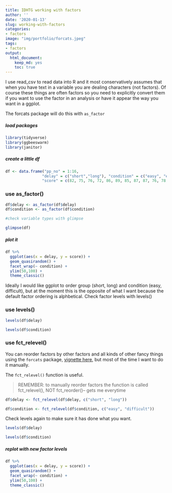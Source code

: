 ```yaml
---
title: IDHTG working with factors
author: ''
date: '2020-01-13'
slug: working-with-factors
categories: 
- factors
image: "img/portfolio/forcats.jpeg"
tags: 
- factors
output:
  html_document:
    keep_md: yes
    toc: true
---
```


I use read_csv to read data into R and it most conservatively assumes that when you have text in a variable you are dealing characters (not factors). Of course these things are often factors so you need to explicitly convert them if you want to use the factor in an analysis or have it appear the way you want in a ggplot. 

The forcats package will do this with `as_factor` 

##### load packages
```r
library(tidyverse)
library(ggbeeswarm)
library(janitor)
```

##### create a little df

```r
df <- data.frame("pp_no" = 1:16, 
                "delay" = c("short","long"), "condition" = c("easy", "easy", "difficult", "difficult"),
                "score" = c(82, 75, 76, 72, 86, 89, 85, 87, 87, 76, 78, 85, 97, 87, 94, 87))


```


### use as_factor() 
```r
df$delay <- as_factor(df$delay)
df$condition <- as_factor(df$condition)

#check variable types with glimpse

glimpse(df)

```

##### plot it

```r
df %>%
  ggplot(aes(x = delay, y = score)) +
  geom_quasirandom() +
  facet_wrap(~ condition) +
  ylim(50,100) +
  theme_classic()
```

Ideally I would like ggplot to order group (short, long) and condition (easy, difficult), but at the moment this is the opposite of what I want because the default factor ordering is alphbetical. Check factor levels with levels()

### use levels() 

```r
levels(df$delay)
```
```r
levels(df$condition)
```

### use fct_relevel() 

You can reorder factors by other factors and all kinds of other fancy things using the `forcats` package, [vignette here](https://forcats.tidyverse.org/), but most of the time I want to do it manually. 

The `fct_relevel()` function is useful. 

> REMEMBER: to manually reorder factors the function is called fct_relevel(), NOT fct_reorder()-- gets me everytime

```r
df$delay <- fct_relevel(df$delay, c("short", "long")) 

df$condition <- fct_relevel(df$condition, c("easy", "difficult"))
```

Check levels again to make sure it has done what you want.

```r
levels(df$delay)
```
```r
levels(df$condition)
```

##### replot with new factor levels

```r
df %>%
  ggplot(aes(x = delay, y = score)) +
  geom_quasirandom() +
  facet_wrap(~ condition) +
  ylim(50,100) +
  theme_classic()
```
